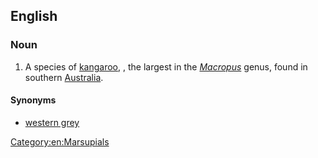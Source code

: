 ==English==
{{wikipedia|Western Grey Kangaroo}}

===Noun===
{{en-noun}}

# A species of [[kangaroo]], {{taxlink|Macropus fuliginosis|species|noshow=1}}, the largest in the ''[[Macropus]]'' genus, found in southern [[Australia]].

====Synonyms====
* [[western grey]]

[[Category:en:Marsupials]]
